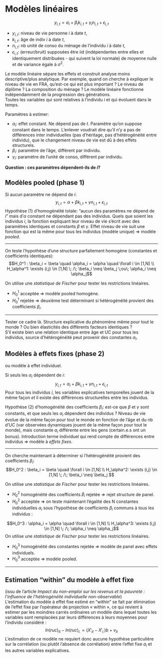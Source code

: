 # Modèles linéaires  {#mod-lin}
$$y_{i,t} = \alpha_i + \beta_ik_{i,t} + \gamma_in_{i,t} + \epsilon_{i,t}$$

- $y_{i,t}$: niveau de vie personne $i$ à date $t$,  
- $k_{i,t}$: âge de indiv $i$ à date $t$,  
- $n_{i,t}$: nb unité de conso du ménage de l'individu $i$ à date $t$,  
- $\epsilon_{i,t}$: (erreur/bruit) supposées être iid (indépendantes entre elles et identiquement distribuées - qui suivent la loi normale) de moyenne nulle et de variance égale à $\sigma^2$.  

Le modèle linéaire sépare les effets et construit analyse moins descriptive/plus analytique. Par exemple, quand on cherche à expliquer le niveau de vie en FRA, qu'est-ce qui est plus important ? Le niveau de diplôme ? La composition du ménage ? Le modèle linéaire fonctionne indépendamment de la progression des générations.  
Toutes les variables qui sont relatives à l'individu $i$ et qui évoluent dans le temps.  

Paramètres à estimer:

- $\alpha_i$: effet constant. Ne dépend pas de $t$. Paramètre qu'on suppose constant dans le temps. L'enlever voudrait dire qu'il n'y a pas de différences inter individuelles (pas d'héritage, pas d'hétérogénéité entre individu), que le changement niveau de vie est dû à des effets structurels.  
- $\beta_i$: paramètre de l'âge, différent par individu.  
- $\gamma_i$: paramètre de l'unité de conso, différent par individu.  

**Question : ces paramètres dépendent-ils de $i$?**\

## Modèles **pooled** (phase 1)  

Si aucun paramètre ne dépend de $i$:
$$y_{i,t} = \alpha + \beta k_{i,t} + \gamma n_{i,t} + \epsilon_{i,t}$$
Hypothèse (1) d'homogénéité totale: "aucun des paramètres ne dépend de $i$" mais d'$\alpha$ constant ne dépendant pas des individus. Quels que soient les individus $i$, la fonction expliquant leur niveau de vie s'écrit avec des paramètres identiques et constants $\beta$ et $\gamma$. Effet niveau de vie suit une fonction qui est la même pour tous les individus (modèle unique) => modèle *pooled*.  

***
On teste l'hypothèse d'une structure parfaitement homogène (constantes et coefficients identiques):
$$H_0^1 : \beta_i = \beta \quad \alpha_i = \alpha \quad \forall i \in [1,N] \\
H_\alpha^1: \exists (i,j) \in [1,N] \; /\; \beta_i \neq \beta_j \;ou\; \alpha_i \neq \alpha_j$$

On utilise une *statistique de Fischer* pour tester les restrictions linéaires.

* $H_0^1$ acceptée => modèle pooled homogène.
* $H_0^1$ rejetée => deuxième test déterminant si hétérogénéité provient des coefficients $\beta_i$.

***

Tester ce cadre là. Structure explicative du phénomène même pour tout le monde ? Ou bien élasticités des différents facteurs identiques ?\
S'il existe bien une relation identique entre âge et UC pour tous les individus, source d'hétérogénéité peut provenir des constantes $\alpha_i$.

## Modèles à **effets fixes** (phase 2)   

ou modèle à effet individuel.

Si seuls les $\alpha_i$ dépendent de $i$:
$$y_{i,t} = \alpha_i + \beta k_{i,t} + \gamma n_{i,t} + \epsilon_{i,t}$$
Pour tous les individus $i$, les variables explicatives temporelles jouent de la même façon *et* il existe des différences structurelles entre les individus.\

Hypothèse (2) d'homogénéité des coefficients $\beta_i$: est-ce que $\beta$ et $\gamma$ sont constants, et que seuls les $\alpha_i$ dépendent des individus ? Niveau de vie évolue de la même façon pour tout le monde en fonction de l'âge et du nb d'UC (var observées dynamiques jouent de la même façon pour tout le monde), mais constante $a_i$ différente entre les gens (certain.e.s ont un bonus). Introduction terme individuel qui rend compte de différences entre individus => modèle à *effets fixes*.  

***
On cherche maintenant à déterminer si l'hétérogénéité provient des coefficients $\beta_i$:
$$H_0^2 : \beta_i = \beta \quad \forall i \in [1,N] \\
H_\alpha^2: \exists (i,j) \in [1,N] \; /\; \beta_i \neq \beta_j $$

On utilise une *statistique de Fischer* pour tester les restrictions linéaires.

* $H_0^2$ homogénéité des coefficients $\beta_i$ rejetée => rejet structure de panel.
* $H_0^2$ acceptée => on teste maintenant l'égalité des N constantes individuelles $\alpha_i$ sous l'hypothèse de coefficients $\beta_i$ communs à tous les individus :

$$H_0^3 : \alpha_i = \alpha \quad \forall i \in [1,N] \\ H_\alpha^3: \exists (i,j) \in [1,N] \; /\; \alpha_i \neq \alpha_j$$
On utilise une *statistique de Fischer* pour tester les restrictions linéaires.

* $H_0^3$ homogénéité des constantes rejetée => modèle de panel avec effets individuels.
* $H_0^3$ acceptée => modèle pooled.

***

## Estimation "within" du modèle à effet fixe
(issu de l'article *Impact du non-emploi sur les revenus et la pauvreté : l'influence de l'hétérogénéité individuelle non-observable*)  
L’estimation du modèle à effet fixe estimé en "within" se fait par élimination de l’effet fixe par l’opérateur de projection « within », ce qui revient à estimer par les moindres carrés ordinaires un modèle dans lequel toutes les variables sont remplacées par leurs différences à leurs moyennes pour l’individu considéré :
$$ln(ruc)_{it} - ln(ruc)_{i.} = (X'_{it} - X'_{i.})b + v_{it}$$
L'estimation de ce modèle ne requiert donc aucune hypothèse particulière sur la corrélation (ou plutôt l'absence de corrélation) entre l'effet fixe $a_i$ et les autres variables explicatives.
